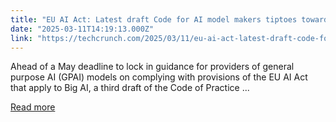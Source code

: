 ```yaml
---
title: "EU AI Act: Latest draft Code for AI model makers tiptoes towards gentler guidance for Big AI"
date: "2025-03-11T14:19:13.000Z"
link: "https://techcrunch.com/2025/03/11/eu-ai-act-latest-draft-code-for-ai-model-makers-tiptoes-towards-gentler-guidance-for-big-ai/"
---
```


Ahead of a May deadline to lock in guidance for providers of general purpose AI (GPAI) models on complying with provisions of the EU AI Act that apply to Big AI, a third draft of the Code of Practice ...

[Read more](https://techcrunch.com/2025/03/11/eu-ai-act-latest-draft-code-for-ai-model-makers-tiptoes-towards-gentler-guidance-for-big-ai/)
